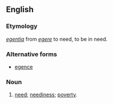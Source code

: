 ==English==

===Etymology===
{{etyl|la|en}} ''[[egentia]]'' from ''[[egere]]'' to need, to be in need.

===Alternative forms===
* [[egence]]

===Noun===
{{en-noun|egencies}}

# {{context|obsolete}} [[need]]; [[neediness]]; [[poverty]].